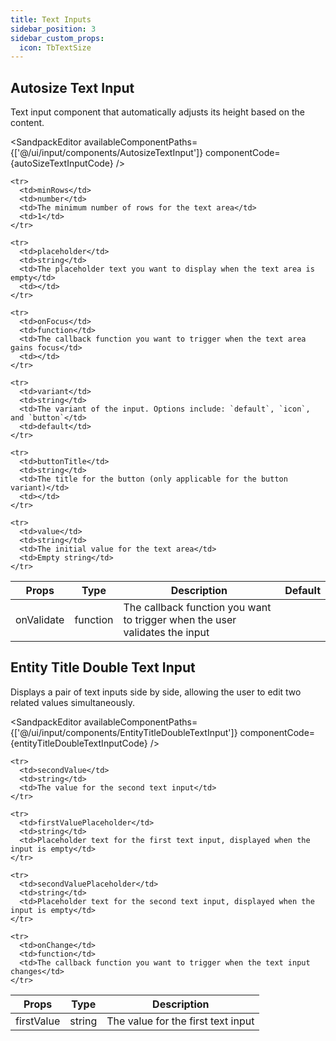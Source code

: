 ```yaml
---
title: Text Inputs
sidebar_position: 3
sidebar_custom_props:
  icon: TbTextSize
---
```




## Autosize Text Input 

Text input component that automatically adjusts its height based on the content.

<Tabs>
<TabItem value="usage" label="Usage" default>

<SandpackEditor
  availableComponentPaths={['@/ui/input/components/AutosizeTextInput']}
  componentCode={autoSizeTextInputCode} 
/>

</TabItem>

<TabItem value="props" label="Props">

<table>
  <thead>
    <tr>
      <th>Props</th>
      <th>Type</th>
      <th>Description</th>
      <th>Default</th>
    </tr>
  </thead>

  <tbody>
    <tr>
      <td>onValidate</td>
      <td>function</td>
      <td>The callback function you want to trigger when the user validates the input</td>
      <td></td>
    </tr>

    <tr>
      <td>minRows</td>
      <td>number</td>
      <td>The minimum number of rows for the text area</td>
      <td>1</td>
    </tr>

    <tr>
      <td>placeholder</td>
      <td>string</td>
      <td>The placeholder text you want to display when the text area is empty</td>
      <td></td>
    </tr>

    <tr>
      <td>onFocus</td>
      <td>function</td>
      <td>The callback function you want to trigger when the text area gains focus</td>
      <td></td>
    </tr>

    <tr>
      <td>variant</td>
      <td>string</td>
      <td>The variant of the input. Options include: `default`, `icon`, and `button`</td>
      <td>default</td>
    </tr>

    <tr>
      <td>buttonTitle</td>
      <td>string</td>
      <td>The title for the button (only applicable for the button variant)</td>
      <td></td>
    </tr>

    <tr>
      <td>value</td>
      <td>string</td>
      <td>The initial value for the text area</td>
      <td>Empty string</td>
    </tr>

  </tbody>
</table>

</TabItem>

</Tabs>


## Entity Title Double Text Input 

Displays a pair of text inputs side by side, allowing the user to edit two related values simultaneously.

<Tabs>
<TabItem value="usage" label="Usage" default>

<SandpackEditor
  availableComponentPaths={['@/ui/input/components/EntityTitleDoubleTextInput']}
  componentCode={entityTitleDoubleTextInputCode} 
/>

</TabItem>

<TabItem value="props" label="Props">

<table>
  <thead>
    <tr>
      <th>Props</th>
      <th>Type</th>
      <th>Description</th>
    </tr>
  </thead>

  <tbody>
    <tr>
      <td>firstValue</td>
      <td>string</td>
      <td>The value for the first text input</td>
    </tr>

    <tr>
      <td>secondValue</td>
      <td>string</td>
      <td>The value for the second text input</td>
    </tr>

    <tr>
      <td>firstValuePlaceholder</td>
      <td>string</td>
      <td>Placeholder text for the first text input, displayed when the input is empty</td>
    </tr>

    <tr>
      <td>secondValuePlaceholder</td>
      <td>string</td>
      <td>Placeholder text for the second text input, displayed when the input is empty</td>
    </tr>

    <tr>
      <td>onChange</td>
      <td>function</td>
      <td>The callback function you want to trigger when the text input changes</td>
    </tr>

  </tbody>
</table>

</TabItem>

</Tabs>